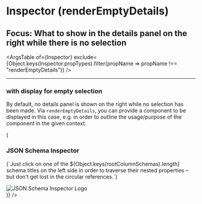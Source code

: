 


<Meta title="renderEmptyDetails" component={Inspector} />

# Inspector (renderEmptyDetails)
## Focus: What to show in the details panel on the right while there is no selection

<ArgsTable of={Inspector} exclude={Object.keys(Inspector.propTypes).filter(propName => propName !== "renderEmptyDetails")} />

----

### with display for empty selection
By default, no details panel is shown on the right while no selection has been made.
Via `renderEmptyDetails`, you can provide a component to be displayed in this case, e.g. in order to outline the usage/purpose of the component in the given context.

<Canvas>
    <Story name="with display for empty selection">
        <Inspector
            schemas={{
                "Meta Core JSON Schema": { $ref: "http://json-schema.org/draft-07/schema#" },
                "Meta Hyper JSON Schema": { $ref: "http://json-schema.org/draft-07/hyper-schema#" },
                "Meta Links JSON Schema": { $ref: "http://json-schema.org/draft-07/links#" }
            }}
            referenceSchemas={[metaSchema, hyperMetaSchema, linksMetaSchema]}
            renderEmptyDetails={({ rootColumnSchemas }) => (
                <div style={{ padding: "0.5em 1em 0", backgroundColor: "#80cbc4", height: "100%" }}>
                    <h3>JSON Schema Inspector</h3>
                    <p>
                        {`Just click on one of the ${Object.keys(rootColumnSchemas).length} schema titles
                            on the left side in order to traverse their nested properties
                            – but don't get lost in the circular references.`}
                    </p>
                    <img
                        src="https://raw.githubusercontent.com/CarstenWickner/react-jsonschema-inspector/master/logo.svg?sanitize=true"
                        alt="JSON Schema Inspector Logo"
                        style={{ width: "70%", margin: "0 15%" }}
                    />
                </div>
            )}
        />
    </Story>
</Canvas>
